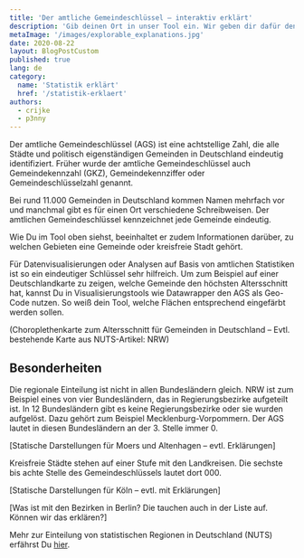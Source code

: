```yaml
---
title: 'Der amtliche Gemeindeschlüssel – interaktiv erklärt'
description: 'Gib deinen Ort in unser Tool ein. Wir geben dir dafür den amtlichen Gemeindeschlüssel zurück und erklären dir, wofür die Ziffern stehen.'
metaImage: '/images/explorable_explanations.jpg'
date: 2020-08-22
layout: BlogPostCustom
published: true
lang: de
category:
  name: 'Statistik erklärt'
  href: '/statistik-erklaert'
authors:
  - crijke
  - p3nny
---
```



<Container maxWidth="lg">
  <BodyText>

Der amtliche Gemeindeschlüssel (AGS) ist eine achtstellige Zahl, die alle Städte und politisch eigenständigen Gemeinden in Deutschland eindeutig identifiziert. Früher wurde der amtliche Gemeindeschlüssel auch Gemeindekennzahl (GKZ), Gemeindekennziffer oder Gemeindeschlüsselzahl genannt.

<RegionkeysNoSSR />

Bei rund 11.000 Gemeinden in Deutschland kommen Namen mehrfach vor und manchmal gibt es für einen Ort verschiedene Schreibweisen. Der amtlichen Gemeindeschlüssel kennzeichnet jede Gemeinde eindeutig.

Wie Du im Tool oben siehst, beeinhaltet er zudem Informationen darüber, zu welchen Gebieten eine Gemeinde oder kreisfreie Stadt gehört.

Für Datenvisualisierungen oder Analysen auf Basis von amtlichen Statistiken ist so ein eindeutiger Schlüssel sehr hilfreich. Um zum Beispiel auf einer Deutschlandkarte zu zeigen, welche Gemeinde den höchsten Altersschnitt hat, kannst Du in Visualisierungstools wie Datawrapper den AGS als Geo-Code nutzen. So weiß dein Tool, welche Flächen entsprechend eingefärbt werden sollen.

(Choroplethenkarte zum Altersschnitt für Gemeinden in Deutschland – Evtl. bestehende Karte aus NUTS-Artikel: NRW)

## Besonderheiten

Die regionale Einteilung ist nicht in allen Bundesländern gleich. NRW ist zum Beispiel eines von vier Bundesländern, das in Regierungsbezirke aufgeteilt ist. In 12 Bundesländern gibt es keine Regierungsbezirke oder sie wurden aufgelöst.
Dazu gehört zum Beispiel Mecklenburg-Vorpommern. Der AGS lautet in diesen Bundesländern an der 3. Stelle immer 0.

[Statische Darstellungen für Moers und Altenhagen – evtl. Erklärungen]

Kreisfreie Städte stehen auf einer Stufe mit den Landkreisen. Die sechste bis achte Stelle des Gemeindeschlüssels lautet dort 000.

[Statische Darstellungen für Köln – evtl. mit Erklärungen]

[Was ist mit den Bezirken in Berlin? Die tauchen auch in der Liste auf. Können wir das erklären?]

Mehr zur Einteilung von statistischen Regionen in Deutschland (NUTS) erfährst Du [hier](/statistik-erklaert/nuts).

  </BodyText>
</Container>
